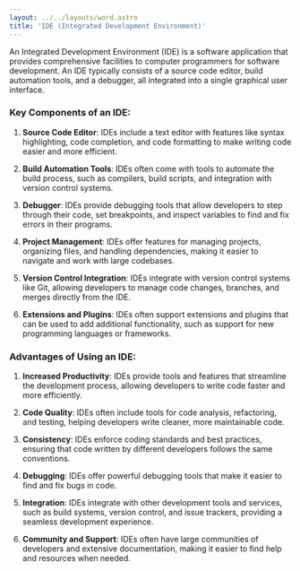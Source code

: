 ```yaml
---
layout: ../../layouts/word.astro
title: 'IDE (Integrated Development Environment)'
---
```

An Integrated Development Environment (IDE) is a software application that provides comprehensive facilities to computer programmers for software development. An IDE typically consists of a source code editor, build automation tools, and a debugger, all integrated into a single graphical user interface.

### Key Components of an IDE:

1. **Source Code Editor**: IDEs include a text editor with features like syntax highlighting, code completion, and code formatting to make writing code easier and more efficient.

2. **Build Automation Tools**: IDEs often come with tools to automate the build process, such as compilers, build scripts, and integration with version control systems.

3. **Debugger**: IDEs provide debugging tools that allow developers to step through their code, set breakpoints, and inspect variables to find and fix errors in their programs.

4. **Project Management**: IDEs offer features for managing projects, organizing files, and handling dependencies, making it easier to navigate and work with large codebases.

5. **Version Control Integration**: IDEs integrate with version control systems like Git, allowing developers to manage code changes, branches, and merges directly from the IDE.

6. **Extensions and Plugins**: IDEs often support extensions and plugins that can be used to add additional functionality, such as support for new programming languages or frameworks.

### Advantages of Using an IDE:

1. **Increased Productivity**: IDEs provide tools and features that streamline the development process, allowing developers to write code faster and more efficiently.

2. **Code Quality**: IDEs often include tools for code analysis, refactoring, and testing, helping developers write cleaner, more maintainable code.

3. **Consistency**: IDEs enforce coding standards and best practices, ensuring that code written by different developers follows the same conventions.

4. **Debugging**: IDEs offer powerful debugging tools that make it easier to find and fix bugs in code.

5. **Integration**: IDEs integrate with other development tools and services, such as build systems, version control, and issue trackers, providing a seamless development experience.

6. **Community and Support**: IDEs often have large communities of developers and extensive documentation, making it easier to find help and resources when needed.